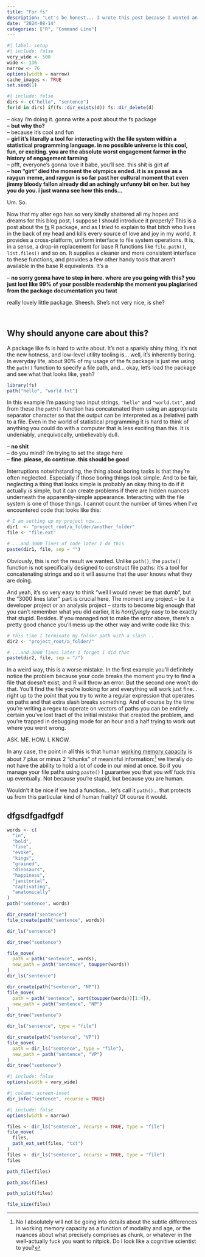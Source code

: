 ```yaml
---
title: "For fs"
description: "Let's be honest... I wrote this post because I wanted an excuse to be sweary. But I guess it's also a post about interacting with the file system in R"
date: "2024-08-14"
categories: ["R", "Command Line"]
--- 
```


<!--------------- my typical setup ----------------->

```r
#| label: setup
#| include: false
very_wide <- 500
wide <- 136
narrow <- 76
options(width = narrow)
cache_images <- TRUE
set.seed(1)
```

<!--------------- post begins here ----------------->

```r
#| include: false
dirs <- c("hello", "sentence")
for(d in dirs) if(fs::dir_exists(d)) fs::dir_delete(d)
```


-- okay i'm doing it. gonna write a post about the fs package <br>
-- **but why tho?** <br>
-- because it's cool and fun <br>
-- **girl it's literally a tool for interacting with the file system within a statistical programming language. in no possible universe is this cool, fun, or exciting. you are the absolute worst engagement farmer in the history of engagement farming** <br>
-- pfft, everyone's gonna love it babe, you'll see. this shit is girt af <br>
-- **hon "girt" died the moment the olympics ended. it is as passé as a raygun meme, and raygun is so far past her cultural moment that even jimmy bloody fallon already did an achingly unfunny bit on her. but hey you do you. i just wanna see how this ends...** <br>

Um. So. 

Now that my alter ego has so very kindly shattered all my hopes and dreams for this blog post, I suppose I should introduce it properly? This is a post about the [fs](https://fs.r-lib.org/) R package, and as I *tried* to explain to that bitch who lives in the back of my head and kills every source of love and joy in my world, it provides a cross-platform, uniform interface to file system operations. It is, in a sense, a drop-in replacement for base R functions like `file.path()`, `list.files()` and so on. It supplies a cleaner and more consistent interface to these functions, and provides a few other handy tools that aren't available in the base R equivalents. It's a

-- **no sorry gonna have to step in here. where are you going with this? you just lost like 99% of your possible readership the moment you plagiarised from the package documentation you twat**

really lovely little package. Sheesh. She's not very nice, is she?

<br>

## Why should anyone care about this?

A package like fs is hard to write about. It's not a sparkly shiny thing, it's not the new hotness, and low-level utility tooling is... well, it's inherently boring. In everyday life, about 90% of my usage of the fs package is just me using the `path()` function to specify a file path, and... okay, let's load the package and see what that looks like, yeah?

```r
library(fs)
path("hello", "world.txt")
```

In this example I'm passing two input strings, `"hello"` and `"world.txt"`, and from these the `path()` function has concatenated them using an appropriate separator character so that the output can be interpreted as a (relative) path to a file. Even in the world of statistical programming it is hard to think of anything you could do with a computer that is less exciting than this. It is undeniably, unequivocally, unbelievably dull.

-- **no shit** <br>
-- do you mind? i'm trying to set the stage here <br>
-- **fine. please, do continue. this should be good**

Interruptions notwithstanding, the thing about boring tasks is that they're often neglected. Especially if those boring things look simple. And to be fair, neglecting a thing that looks simple is probably an okay thing to do if it actually *is* simple, but it can create problems if there are hidden nuances underneath the apparently-simple appearance. Interacting with the file system is one of those things. I cannot count the number of times when I've encountered code that looks like this:

```r
# I am setting up my project now...
dir1  <- "project_root/a_folder/another_folder"
file <- "file.ext" 

# ...and 3000 lines of code later I do this
paste(dir1, file, sep = "")
```

Obviously, this is not the result we wanted. Unlike `path()`, the `paste()` function is not specifically designed to construct file paths: it's a tool for concatenating strings and so it will assume that the user knows what they are doing. 

And yeah, it's so very easy to think "well I would never be that dumb", but the "3000 lines later" part is crucial here. The moment any project -- be it a developer project or an analysis project -- starts to become big enough that you can't remember what you did earlier, it is *horrifyingly* easy to be exactly that stupid. Besides. If you managed not to make the error above, there's a pretty good chance you'll mess up the other way and write code like this:

```r
# this time I terminate my folder path with a slash...
dir2 <- "project_root/a_folder/"

# ...and 3000 lines later I forget I did that
paste(dir2, file, sep = "/")
```

In a weird way, this is a worse mistake. In the first example you'll definitely notice the problem because your code breaks the moment you try to find a file that doesn't exist, and R will throw an error. But the second one won't do that. You'll find the file you're looking for and everything will work just fine... right up to the point that you try to write a regular expression that operates on paths and that extra slash breaks something. And of course by the time you're writing a regex to operate on vectors of paths you can be entirely certain you've lost tract of the initial mistake that created the problem, and you're trapped in debugging mode for an hour and a half trying to work out where you went wrong.

ASK. ME. HOW. I. KNOW.

In any case, the point in all this is that human [working memory capacity](https://en.wikipedia.org/wiki/Working_memory) is about 7 plus or minus 2 "chunks" of meaninful information:^[No I absolutely will not be going into details about the subtle differences in working memory capacity as a function of modality and age, or the nuances about what precisely comprises as chunk, or whatever in the well-actually fuck you want to nitpick. Do I look like a cognitive scientist to you?] we literally do not have the ability to hold a lot of code in our mind at once. So if you manage your file paths using `paste()` I guarantee you that you *will* fuck this up eventually. Not because you're stupid, but because you are human.

Wouldn't it be nice if we had a function... let's call it `path()`... that protects us from this particular kind of human frailty? Of course it would.

## dfgsdfgadfgdf

```r
words <- c(
  "in",
  "bold",
  "fine",
  "evoke",
  "kings",
  "grained",
  "dinosaurs",
  "happiness",
  "janitorial",
  "captivating",
  "anatomically"
)
path("sentence", words)
```

```r
dir_create("sentence")
file_create(path("sentence", words))
```

```r
dir_ls("sentence")
```

```r
dir_tree("sentence")
```

```r
file_move(
  path = path("sentence", words),
  new_path = path("sentence", toupper(words))
)
dir_ls("sentence")
```

```r
dir_create(path("sentence", "NP"))
file_move(
  path = path("sentence", sort(toupper(words))[1:4]),
  new_path = path("sentence", "NP")
)
dir_tree("sentence")
```

```r
dir_ls("sentence", type = "file")
```

```r
dir_create(path("sentence", "VP"))
file_move(
  path = dir_ls("sentence", type = "file"),
  new_path = path("sentence", "VP")
)
dir_tree("sentence")
```

```r
#| include: false
options(width = very_wide)
```

```r
#| column: screen-inset
dir_info("sentence", recurse = TRUE)
```

```r
#| include: false
options(width = narrow)
```


```r
files <- dir_ls("sentence", recurse = TRUE, type = "file")
file_move(
  files,
  path_ext_set(files, "txt")
)
files <- dir_ls("sentence", recurse = TRUE, type = "file")
files
```

```r
path_file(files)
```

```r
path_abs(files)
```

```r
path_split(files)
```


```r
file_size(files)
```
